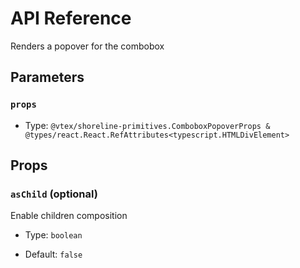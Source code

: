 # API Reference

Renders a popover for the combobox

## Parameters

### `props`

- Type: `@vtex/shoreline-primitives.ComboboxPopoverProps & @types/react.React.RefAttributes<typescript.HTMLDivElement>`

## Props

### `asChild` (optional)

Enable children composition

- Type: `boolean`

- Default: `false`
